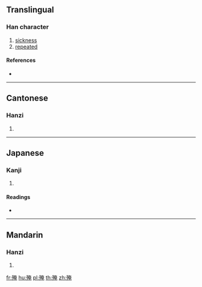 ==Translingual==

===Han character===
{{Han char|rn=78|rad=歹|as=08|sn=12|four=14216|canj=MNKLU}}

# [[sickness]]
# [[repeated]]

====References====
* {{Han ref|kx=0581.360|dkj=16505|dj=0974.050|hdz=21389.030|uh=6B97|ud=27543|bh=D9DF|bd=55775}}

----

==Cantonese==

===Hanzi===
{{yue-hanzi|jyut=[[jip3]]|y=yip3}}

# {{defn|lang=yue|sort=歹08}}

----

==Japanese==

===Kanji===
{{ja-kanji|grade=|rs=歹08}}

# {{defn|lang=ja|sort=歹08}}

====Readings====
* {{ja-readings|on=[[よう]] (yō), [[おう]] (ō), [[えん]] (en)|kun=[[やむ]] (yamu)}}

----

==Mandarin==

===Hanzi===
{{cmn-hanzi|pin=[[yè]] ([[ye4]])|wg=yeh<sup>4</sup>}}

# {{defn|lang=cmn|sort=歹08}}

[[fr:殗]]
[[hu:殗]]
[[pl:殗]]
[[th:殗]]
[[zh:殗]]
